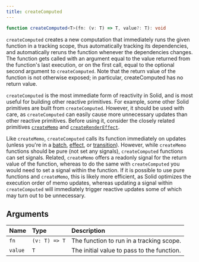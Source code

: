 ```yaml
---
title: createComputed
---
```


```ts
function createComputed<T>(fn: (v: T) => T, value?: T): void

```

`createComputed` creates a new computation that immediately runs the given function in a tracking scope, thus automatically tracking its dependencies, and automatically reruns the function whenever the dependencies changes. 
The function gets called with an argument equal to the value returned from the function's last execution, or on the first call, equal to the optional second argument to `createComputed`. 
Note that the return value of the function is not otherwise exposed; in particular, createComputed has no return value.

`createComputed` is the most immediate form of reactivity in Solid, and is most useful for building other reactive primitives. 
For example, some other Solid primitives are built from `createComputed`. 
However, it should be used with care, as `createComputed` can easily cause more unnecessary updates than other reactive primitives. 
Before using it, consider the closely related primitives [`createMemo`](/reference/basic-reactivity/create-memo) and [`createRenderEffect`](/reference/secondary-primitives/create-render-effect).

Like `createMemo`, `createComputed` calls its function immediately on updates (unless you're in a [batch](/reference/reactive-utilities/batch), [effect](/reference/basic-reactivity/create-effect), or [transition]('/reference/reactive-utilities/use-transition')). 
However, while `createMemo` functions should be pure (not set any signals), `createComputed` functions can set signals. 
Related, `createMemo` offers a readonly signal for the return value of the function, whereas to do the same with `createComputed` you would need to set a signal within the function. 
If it is possible to use pure functions and `createMemo`, this is likely more efficient, as Solid optimizes the execution order of memo updates, whereas updating a signal within `createComputed` will immediately trigger reactive updates some of which may turn out to be unnecessary.

## Arguments

| Name    | Type          | Description                                |
| :------ | :------------ | :----------------------------------------- |
| `fn`    | `(v: T) => T` | The function to run in a tracking scope.   |
| `value` | `T`           | The initial value to pass to the function. |
